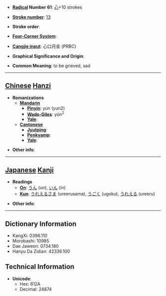 * '''[[Wiktionary:Chinese radical index| Radical]] Number 61''': [[Wiktionary:Chinese radical index 心|心]]+10 strokes

* '''[[Wiktionary:Chinese total strokes index|Stroke number]]''': [[Wiktionary:Chinese total strokes index 13|13]]

* '''Stroke order''': 

* '''[[Wiktionary:Chinese four corner index|Four-Corner System]]''': 

* '''[[Wiktionary:Chinese Cangjie index|Cangjie input]]''': 心口月金 (PRBC)

* '''Graphical Significance and Origin''': 

* '''Common Meaning''': to be grieved, sad

----

== [[Chinese]] [[Hanzi]] ==

* '''Romanizations'''
** '''[[Mandarin]]'''
*** '''[[Pinyin]]''': yún (yun2)
*** '''[[Wade-Giles]]''': yün<sup>2</sup>
*** '''[[Yale]]''': 
** '''[[Cantonese]]'''
*** '''[[Jyutping]]''':
*** '''[[Penkyamp]]''': 
*** '''[[Yale]]''': 

* '''Other info''': 

----

== [[Japanese]] [[Kanji]] ==

* '''Readings'''
** '''[[On]]''': [[うん]] (un), [[いん]] (in)
** '''[[Kun]]''': [[うれえるさま]] (ureerusama), [[うごく]] (ugoku), [[うれえる]] (ureeru)

* '''Other info''':  

----

== Dictionary Information ==

* KangXi: 0396.110
* Morobashi: 10985
* Dae Jaweon: 0734.180
* Hanyu Da Zidian: 42336.100

== Technical Information ==

* '''Unicode''':
** Hex: 612A
** Decimal: 24874
